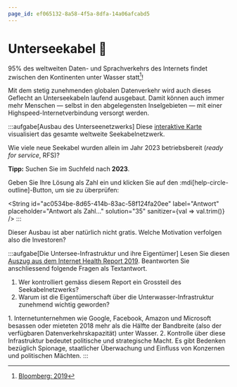 ```yaml
---
page_id: ef065132-8a58-4f5a-8dfa-14a06afcabd5
---
```



# Unterseekabel 🌊
95% des weltweiten Daten- und Sprachverkehrs des Internets findet zwischen den Kontinenten unter Wasser statt[^1]!

Mit dem stetig zunehmenden globalen Datenverkehr wird auch dieses Geflecht an Unterseekabeln laufend ausgebaut. Damit können auch immer mehr Menschen — selbst in den abgelegensten Inselgebieten — mit einer Highspeed-Internetverbindung versorgt werden.

:::aufgabe[Ausbau des Unterseenetzwerks]
<TaskState id="c522a4a2-b8db-411e-b366-1fd6e9fe8299" />
Diese [interaktive Karte](https://www.submarinecablemap.com/) visualisiert das gesamte weltweite Seekabelnetzwerk.

Wie viele neue Seekabel wurden allein im Jahr 2023 betriebsbereit (_ready for service_, RFS)?

**Tipp:** Suchen Sie im Suchfeld nach __2023__.

Geben Sie Ihre Lösung als Zahl ein und klicken Sie auf den :mdi[help-circle-outline]-Button, um sie zu überprüfen:

<String id="ac0534be-8d65-414b-83ac-58f124fa20ee" label="Antwort" placeholder="Antwort als Zahl..." solution="35" sanitizer={val => val.trim()} />
:::

Dieser Ausbau ist aber natürlich nicht gratis. Welche Motivation verfolgen also die Investoren?

:::aufgabe[Die Untersee-Infrastruktur und ihre Eigentümer]
<TaskState id="161a415a-4adc-4f6e-bbda-afe33c459ff5" />
Lesen Sie diesen [Auszug aus dem Internet Health Report 2019](https://internethealthreport.org/2019/die-neuen-seekabel-investoren/?lang=de). Beantworten Sie anschliessend folgende Fragen als Textantwort.
1. Wer kontrolliert gemäss diesem Report ein Grossteil des Seekabelnetzwerks?
2. Warum ist die Eigentümerschaft über die Unterwasser-Infrastruktur zunehmend wichtig geworden?

<QuillV2 id="9a506394-460f-4c1d-bdc1-979ec523d8c2" />

<Solution id="b06ece5e-fd1e-419d-808f-fe13c568af1f">
  1. Internetunternehmen wie Google, Facebook, Amazon und Microsoft besassen oder mieteten 2018 mehr als die Hälfte der Bandbreite (also der verfügbaren Datenverkehrskapazität) unter Wasser.
  2. Kontrolle über diese Infrastruktur bedeutet politische und strategische Macht. Es gibt Bedenken bezüglich Spionage, staatlicher Überwachung und Einfluss von Konzernen und politischen Mächten.
</Solution>
:::

[^1]: [Bloomberg: 2019](https://www.bloomberg.com/view/articles/2019-04-09/china-spying-the-internet-s-underwater-cables-are-next)